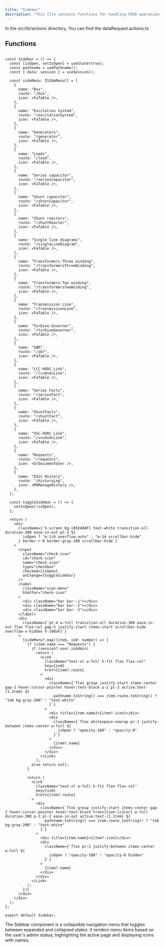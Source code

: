 ```yaml
---
title: "Sidebar"
description: "This file contains functions for handling CRUD operations on data requests within a server application."
---
```


In the <Highlight>src/lib/actions</Highlight> directory, You can find the <Highlight>dataRequest.actions.ts</Highlight>

## Functions

```tsx:getAllDataRequests

const Sidebar = () => {
  const [isOpen, setIsOpen] = useState(true);
  const pathname = usePathname();
  const { data: session } = useSession();

  const sideMenu: ISIdeMenu[] = [
    {
      name: "Bus",
      route: "/bus",
      icon: <FaTable />,
    },
    {
      name: "Excitation System",
      route: "/excitationSystem",
      icon: <FaTable />,
    },
    {
      name: "Generators",
      route: "/generator",
      icon: <FaTable />,
    },
    {
      name: "Loads",
      route: "/load",
      icon: <FaTable />,
    },
    {
      name: "Series capacitor",
      route: "/seriesCapacitor",
      icon: <FaTable />,
    },
    {
      name: "Shunt capacitor",
      route: "/shuntCapacitor",
      icon: <FaTable />,
    },
    {
      name: "Shunt reactors",
      route: "/shuntReactor",
      icon: <FaTable />,
    },
    {
      name: "Single line diagrams",
      route: "/singleLineDiagram",
      icon: <FaTable />,
    },
    {
      name: "Transformers-Three winding",
      route: "/transformersThreeWinding",
      icon: <FaTable />,
    },
    {
      name: "Transformers-Two winding",
      route: "/transformersTwoWinding",
      icon: <FaTable />,
    },
    {
      name: "Transmission Line",
      route: "/transmissionLine",
      icon: <FaTable />,
    },
    {
      name: "Turbine-Governor",
      route: "/turbineGovernor",
      icon: <FaTable />,
    },
    {
      name: "IBR",
      route: "/ibr",
      icon: <FaTable />,
    },
    {
      name: "LCC-HVDC Link",
      route: "/lccHvdcLink",
      icon: <FaTable />,
    },
    {
      name: "Series Facts",
      route: "/seriesFact",
      icon: <FaTable />,
    },
    {
      name: "ShuntFacts",
      route: "/shuntFact",
      icon: <FaTable />,
    },
    {
      name: "VSC-HVDC Link",
      route: "/vscHvdcLink",
      icon: <FaTable />,
    },
    {
      name: "Requests",
      route: "/requests",
      icon: <GrDocumentUser />,
    },
    {
      name: "Edit History",
      route: "/historyLog",
      icon: <MdManageHistory />,
    },
  ];

  const toggleSidebar = () => {
    setIsOpen(!isOpen);
  };

  return (
    <div
      className={`h-screen bg-[#1E40AF] text-white transition-all duration-200 ease-in-out pl-3 ${
        isOpen ? "w-1/6 overflow-auto" : "w-14 scrollbar-hide"
      } border-r-0 border-gray-200 scrollbar-hide`}
    >
      <input
        className="check-icon"
        id="check-icon"
        name="check-icon"
        type="checkbox"
        checked={isOpen}
        onChange={toggleSidebar}
      />
      <label
        className="icon-menu"
        htmlFor="check-icon"
      >
        <div className="bar bar--1"></div>
        <div className="bar bar--2"></div>
        <div className="bar bar--3"></div>
      </label>
      <div
        className={`pt-4 w-full transition-all duration-300 ease-in-out flex flex-col gap-5 justify-start items-start scrollbar-hide overflow-x-hidden h-[90vh]`}
      >
        {sideMenu?.map((item, ind: number) => {
          if (item.name === "Requests") {
            if (session?.user.isAdmin)
              return (
                <Link
                  className="text-xl w-full h-fit flex flex-col"
                  key={ind}
                  href={item?.route}
                >
                  <div
                    className={`flex group justify-start items-center gap-2 hover:cursor-pointer hover:text-black p-2 pl-2 active:text-[1.2rem] ${
                      pathname.toString() === item.route.toString() ? "tab bg-gray-200" : "text-white"
                    }`}
                  >
                    <div title={item.name}>{item?.icon}</div>
                    <div
                      className={`flex whitespace-nowrap pr-1 justify-between items-center w-full ${
                        isOpen ? "opacity-100" : "opacity-0"
                      }`}
                    >
                      {item?.name}
                    </div>
                  </div>
                </Link>
              );
            else return null;
          }

          return (
            <Link
              className="text-xl w-full h-fit flex flex-col"
              key={ind}
              href={item?.route}
            >
              <div
                className={`flex group justify-start items-center gap-2 hover:cursor-pointer hover:text-black transition-[color] w-full duration-300 p-2 pl-2 ease-in-out active:text-[1.2rem] ${
                  pathname.toString() === item.route.toString() ? "tab bg-gray-200" : "text-white"
                }`}
              >
                <div title={item.name}>{item?.icon}</div>
                <div
                  className={`flex pr-1 justify-between items-center w-full ${
                    isOpen ? "opacity-100" : "opacity-0 hidden"
                  }`}
                >
                  {item?.name}
                </div>
              </div>
            </Link>
          );
        })}
      </div>
    </div>
  );
};

export default Sidebar;

```
The Sidebar component is a collapsible navigation menu that toggles between expanded and collapsed states. It renders menu items based on the user's admin status, highlighting the active page and displaying icons with names.